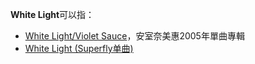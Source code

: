 '''White Light'''可以指：
* [[White_Light/Violet_Sauce|White Light/Violet Sauce]]，安室奈美惠2005年單曲專輯
* [[White_Light_(Superfly单曲)|White Light (Superfly单曲)]]

{{disambig|cat=非中文名称消歧义}}